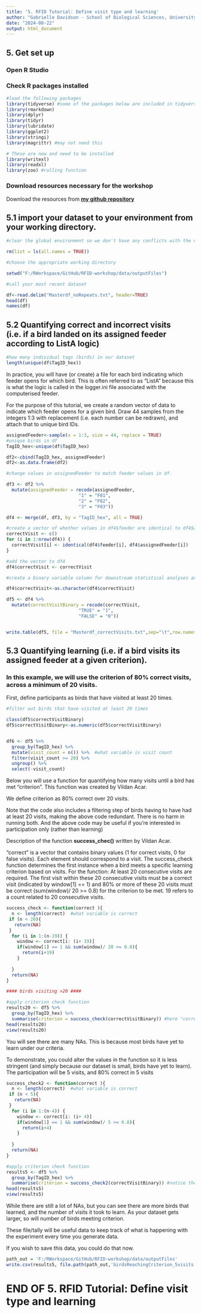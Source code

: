 ```yaml
---
title: '5. RFID Tutorial: Define visit type and learning'
author: "Gabrielle Davidson - School of Biological Sciences, University of East Anglia"
date: "2024-08-22"
output: html_document
---
```

## 5. Get set up

### Open R Studio

### Check R packages installed
```r
#load the following packages
library(tidyverse) #some of the packages below are included in tidyverse
library(rmarkdown)
library(dplyr)
library(tidyr)
library(lubridate)
library(ggplot2)
library(stringi) 
library(magrittr) #may not need this

# These are new and need to be installed 
library(writexl)
library(readxl)
library(zoo) #rolling function

```
### Download resources necessary for the workshop
Download the resources from **[my github repository](https://github.com/DrGLDavidson/RFID-workshop)**

## 5.1 import your dataset to your environment from your working directory. 

```r

#clear the global environment so we don't have any conflicts with the next steps 

rm(list = ls(all.names = TRUE))

#choose the appropriate working directory

setwd("F:/RWorkspace/GitHub/RFID-workshop/data/outputFiles")

#call your most recent dataset 

df<-read.delim("Masterdf_noRepeats.txt", header=TRUE)
head(df)
names(df)

```

## 5.2 Quantifying correct and incorrect visits (i.e. if a bird landed on its assigned feeder according to ListA logic)

```r
#how many individual tags (birds) in our dataset
length(unique(df$TagID_hex))
```
In practice, you will have (or create) a file for each bird indicating which feeder opens for which bird. This is often referred to as "ListA" because this is what the logic is called in the logger.ini file associated with the computerised feeder.  

For the purpose of this tutorial, we create a random vector of data to indicate which feeder opens for a given bird. Draw 44 samples from the integers 1:3 with replacement (i.e. each number can be redrawn), and attach that to unique bird IDs. 

```r

assignedFeeder<-sample(x = 1:3, size = 44, replace = TRUE)
#unique birds in df
TagID_hex<-unique(df$TagID_hex)

df2<-cbind(TagID_hex, assignedFeeder)
df2<-as.data.frame(df2)

#change values in assignedFeeder to match feeder values in df. 

df3 <- df2 %>%
  mutate(assignedFeeder = recode(assignedFeeder,
                           "1" = "F01",
                           "2" = "F02",
                           "3" = "F03"))

df4 <- merge(df, df3, by = "TagID_hex", all = TRUE)

#create a vector of whether values in df4$feeder are identical to df4$assignedFeeder and return TRUE or FALSE
correctVisit <- c()
for (i in 1:nrow(df4)) {
  correctVisit[i] <- identical(df4$feeder[i], df4$assignedFeeder[i])
}

#add the vector to df4
df4$correctVisit <- correctVisit

#create a binary variable column for downstream statistical analyses and figures

df4$correctVisit<-as.character(df4$correctVisit)

df5 <- df4 %>%
  mutate(correctVisitBinary = recode(correctVisit,
                           "TRUE" = "1",
                           "FALSE" = "0"))


write.table(df5, file = "Masterdf_correctVisits.txt",sep="\t",row.names=FALSE)


```

## 5.3 Quantifying learning (i.e. if a bird visits its assigned feeder at a given criterion).
### In this example, we will use the criterion of 80% correct visits, across a minimum of 20 visits. 

First, define participants as birds that have visited at least 20 times. 

```r
#filter out birds that have visited at least 20 times

class(df5$correctVisitBinary)
df5$correctVisitBinary<-as.numeric(df5$correctVisitBinary)


df6 <- df5 %>%
  group_by(TagID_hex) %>%
  mutate(visit_count = n()) %>%  #what variable is visit count
  filter(visit_count >= 20) %>%
  ungroup() %>%
  select(-visit_count)
```
Below you will use a function for quantifying how many visits until a bird has met "criterion". This function was created by Vildan Acar. 

We define criterion as 80% correct over 20 visits. 

Note that the code also includes a filtering step of birds having to have had at least 20 visits, making the above code redundant. 
There is no harm in running both. And the above code may be useful if you're interested in participation only (rather than learning)

Description of the function **success_chec()** written by Vildan Acar.  

"correct" is a vector that contains binary values (1 for correct visits, 0 for false visits). Each element should correspond to a visit. The success_check function determines the first instance when a bird meets a specific learning criterion based on visits. For the function:
At least 20 consecutive visits are required. 
The first visit within these 20 consecutive visits must be a correct visit (indicated by window[1] == 1) and 80% or more of these 20 visits must be correct (sum(window)/ 20 >= 0.8) for the criterion to be met.
19 refers to a count related to 20 consecutive visits. 

```r
success_check <- function(correct ){
  n <- length(correct)  #what variable is correct
 if (n < 20){
   return(NA)
 }
  for (i in 1:(n-19)) {
    window <- correct[i: (i+ 19)]
    if(window[1] == 1 && sum(window)/ 20 >= 0.8){
      return(i+19)
    }
    
  }
  return(NA)
}

#### birds visiting >20 ####

#apply criterion check function
results20 <- df5 %>% 
  group_by(TagID_hex) %>% 
  summarise(criterion = success_check(correctVisitBinary)) #here "correctVisitBinary" is the column with 0 or 1 values and should be numerical
head(results20)
view(results20)
```
You will see there are many NAs. This is because most birds have yet to learn under our criteria.

To demonstrate, you could alter the values in the function so it is less stringent (and simply because our dataset is small, birds have yet to learn). The participation will be 5 visits, and 80% correct in 5 visits 

```r
success_check2 <- function(correct ){
  n <- length(correct)  #what variable is correct
 if (n < 5){
   return(NA)
 }
  for (i in 1:(n-4)) {
    window <- correct[i: (i+ 4)]
    if(window[1] == 1 && sum(window)/ 5 >= 0.8){
      return(i+4)
    }
    
  }
  return(NA)
}

#apply criterion check function
results5 <- df5 %>% 
  group_by(TagID_hex) %>% 
  summarise(criterion = success_check2(correctVisitBinary)) #notice the function is changed here to "success_check2"
head(results5)
view(results5)
```

While there are still a lot of NAs, but you can see there are more birds that learned, and the number of visits it took to learn. 
As your dataset gets larger, so will number of birds meeting criterion. 

These file/tally will be useful data to keep track of what is happening with the experiment every time you generate data. 

If you wish to save this data, you could do that now. 
```r


path_out = 'F:/RWorkspace/GitHub/RFID-workshop/data/outputFiles'
write.csv(results5, file.path(path_out,'birdsReachingCriterion_5visits.csv'))

```


# END OF 5. RFID Tutorial: Define visit type and learning